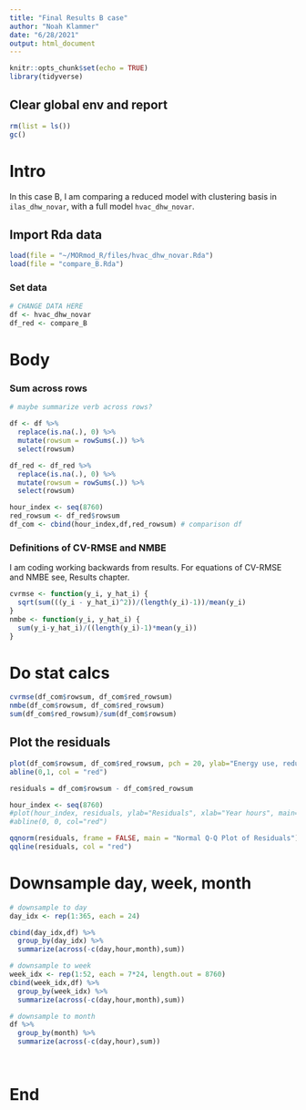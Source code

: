 ```yaml
---
title: "Final Results B case"
author: "Noah Klammer"
date: "6/28/2021"
output: html_document
---
```


```r
knitr::opts_chunk$set(echo = TRUE)
library(tidyverse)
```

## Clear global env and report

```r
rm(list = ls())
gc()
```

# Intro

In this case B, I am comparing a reduced model with clustering basis in `ilas_dhw_novar`, with a full model `hvac_dhw_novar`.

## Import Rda data

```r
load(file = "~/MORmod_R/files/hvac_dhw_novar.Rda")
load(file = "compare_B.Rda")

```

### Set data

```r
# CHANGE DATA HERE
df <- hvac_dhw_novar
df_red <- compare_B
```

# Body

### Sum across rows

```r
# maybe summarize verb across rows?

df <- df %>%
  replace(is.na(.), 0) %>%
  mutate(rowsum = rowSums(.)) %>%
  select(rowsum)

df_red <- df_red %>%
  replace(is.na(.), 0) %>%
  mutate(rowsum = rowSums(.)) %>%
  select(rowsum)

hour_index <- seq(8760)
red_rowsum <- df_red$rowsum
df_com <- cbind(hour_index,df,red_rowsum) # comparison df

```


### Definitions of CV-RMSE and NMBE

I am coding working backwards from results. For equations of CV-RMSE and NMBE see, Results chapter.

```r
cvrmse <- function(y_i, y_hat_i) {
  sqrt(sum(((y_i - y_hat_i)^2))/(length(y_i)-1))/mean(y_i)
}
nmbe <- function(y_i, y_hat_i) {
  sum(y_i-y_hat_i)/((length(y_i)-1)*mean(y_i))
}
```

# Do stat calcs

```r
cvrmse(df_com$rowsum, df_com$red_rowsum)
nmbe(df_com$rowsum, df_com$red_rowsum)
sum(df_com$red_rowsum)/sum(df_com$rowsum)
```

## Plot the residuals

```r
plot(df_com$rowsum, df_com$red_rowsum, pch = 20, ylab="Energy use, reduced model (J)", xlab="Energy use, full model (J)", main="Reduced Model versus Full Model")
abline(0,1, col = "red")

```


```r
residuals = df_com$rowsum - df_com$red_rowsum

hour_index <- seq(8760)
#plot(hour_index, residuals, ylab="Residuals", xlab="Year hours", main="Reduced Model versus Full Model") 
#abline(0, 0, col="red")

qqnorm(residuals, frame = FALSE, main = "Normal Q-Q Plot of Residuals")
qqline(residuals, col = "red")


```


# Downsample day, week, month

```r
# downsample to day
day_idx <- rep(1:365, each = 24)

cbind(day_idx,df) %>%
  group_by(day_idx) %>%
  summarize(across(-c(day,hour,month),sum))

# downsample to week
week_idx <- rep(1:52, each = 7*24, length.out = 8760)
cbind(week_idx,df) %>%
  group_by(week_idx) %>%
  summarize(across(-c(day,hour,month),sum))

# downsample to month
df %>%
  group_by(month) %>%
  summarize(across(-c(day,hour),sum))

  
```

# End

<br><br><br>
